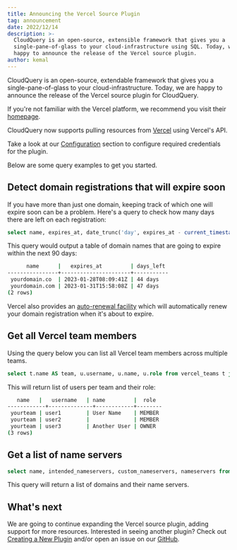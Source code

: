 ```yaml
---
title: Announcing the Vercel Source Plugin
tag: announcement
date: 2022/12/14
description: >-
  CloudQuery is an open-source, extensible framework that gives you a
  single-pane-of-glass to your cloud-infrastructure using SQL. Today, we are
  happy to announce the release of the Vercel source plugin.
author: kemal
---
```



<BlogHeader/>

CloudQuery is an open-source, extendable framework that gives you a single-pane-of-glass to your cloud-infrastructure. Today, we are happy to announce the release of the Vercel source plugin for CloudQuery.

If you're not familiar with the Vercel platform, we recommend you visit their [homepage](https://vercel.com/).

CloudQuery now supports pulling resources from [Vercel](https://vercel.com/) using Vercel's API.

Take a look at our [Configuration](/docs/plugins/sources/vercel/configuration) section to configure required credentials for the plugin.

Below are some query examples to get you started.

## Detect domain registrations that will expire soon

If you have more than just one domain, keeping track of which one will expire soon can be a problem. Here's a query to check how many days there are left on each registration:

```sql copy
select name, expires_at, date_trunc('day', expires_at - current_timestamp) as days_left from vercel_domains where (expires_at - interval '90 day') < current_timestamp order by 1;
```

This query would output a table of domain names that are going to expire within the next 90 days:

```bash copy
      name      |   expires_at         | days_left
----------------+----------------------+-----------
 yourdomain.co  | 2023-01-28T08:09:41Z | 44 days
 yourdomain.com | 2023-01-31T15:58:08Z | 47 days
(2 rows)
```

Vercel also provides an [auto-renewal facility](https://vercel.com/docs/projects/domains/renew-a-domain) which will automatically renew your domain registration when it's about to expire.


## Get all Vercel team members

Using the query below you can list all Vercel team members across multiple teams.

```sql copy
select t.name AS team, u.username, u.name, u.role from vercel_teams t join vercel_team_members u on u.team_id=t.id order by 1, 2;
```

This will return list of users per team and their role:

```bash copy
   name   |   username   | name         |  role
------------+--------------+------------+--------
 yourteam | user1        | User Name    | MEMBER
 yourteam | user2        |              | MEMBER
 yourteam | user3        | Another User | OWNER
(3 rows)
```


## Get a list of name servers

```sql copy
select name, intended_nameservers, custom_nameservers, nameservers from vercel_domains order by 1;
```

This query will return a list of domains and their name servers.

## What's next

We are going to continue expanding the Vercel source plugin, adding support for more resources. Interested in seeing another plugin? Check out [Creating a New Plugin](/docs/developers/creating-new-plugin) and/or open an issue on our [GitHub](https://github.com/cloudquery/cloudquery).
